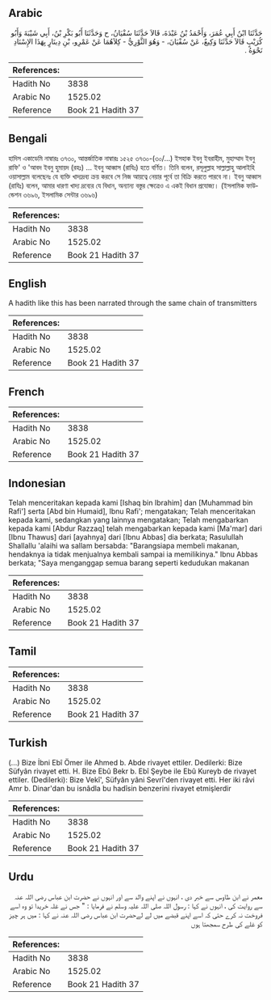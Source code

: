 ## Arabic


<div dir="rtl" lang="ar" style={{fontSize:'larger',backgroundColor:'#f8f9fa',padding:20}}>
حَدَّثَنَا ابْنُ أَبِي عُمَرَ، وَأَحْمَدُ بْنُ عَبْدَةَ، قَالاَ حَدَّثَنَا سُفْيَانُ، ح وَحَدَّثَنَا أَبُو بَكْرِ بْنُ، أَبِي شَيْبَةَ وَأَبُو كُرَيْبٍ قَالاَ حَدَّثَنَا وَكِيعٌ، عَنْ سُفْيَانَ، - وَهُوَ الثَّوْرِيُّ - كِلاَهُمَا عَنْ عَمْرِو، بْنِ دِينَارٍ بِهَذَا الإِسْنَادِ نَحْوَهُ ‏.‏
</div>
<div style={{backgroundColor:'#f8f9fa',padding:20, marginBottom: 10}}><table> <thead> <tr> <th>References:</th> <th></th> </tr> </thead> <tbody><tr><td>Hadith No</td><td>3838</td></tr><tr><td>Arabic No</td><td>1525.02</td></tr><tr><td>Reference</td><td>Book 21 Hadith 37</td></tr></tbody></table></div>

## Bengali


<div dir="ltr" lang="bn" style={{fontSize:'larger',backgroundColor:'#f8f9fa',padding:20}}>
হাদিস একাডেমি নাম্বারঃ ৩৭৩০, আন্তর্জাতিক নাম্বারঃ ১৫২৫ ৩৭৩০-(৩০/...) ইসহাক ইবনু ইবরাহীম, মুহাম্মাদ ইবনু রাফি' ও 'আবদ ইবনু হুমায়দ (রহঃ) ... ইবনু আব্বাস (রাযিঃ) হতে বর্ণিত। তিনি বলেন, রসূলুল্লাহ সাল্লাল্লাহু আলাইহি ওয়াসাল্লাম বলেছেনঃ যে ব্যক্তি খাদ্যদ্রব্য ক্রয় করবে সে নিজ আয়ত্বে নেয়ার পূর্বে তা বিক্রি করতে পারবে না। ইবনু আব্বাস (রাযিঃ) বলেন, আমার ধারণা খাদ্য দ্রব্যের যে বিধান, অন্যান্য বস্তুর ক্ষেত্রেও এ একই বিধান প্রযোজ্য। (ইসলামিক ফাউন্ডেশন ৩৬৯৬, ইসলামিক সেন্টার ৩৬৯৬)
</div>
<div style={{backgroundColor:'#f8f9fa',padding:20, marginBottom: 10}}><table> <thead> <tr> <th>References:</th> <th></th> </tr> </thead> <tbody><tr><td>Hadith No</td><td>3838</td></tr><tr><td>Arabic No</td><td>1525.02</td></tr><tr><td>Reference</td><td>Book 21 Hadith 37</td></tr></tbody></table></div>

## English


<div dir="ltr" lang="en" style={{fontSize:'larger',backgroundColor:'#f8f9fa',padding:20}}>
A hadith like this has been narrated through the same chain of transmitters
</div>
<div style={{backgroundColor:'#f8f9fa',padding:20, marginBottom: 10}}><table> <thead> <tr> <th>References:</th> <th></th> </tr> </thead> <tbody><tr><td>Hadith No</td><td>3838</td></tr><tr><td>Arabic No</td><td>1525.02</td></tr><tr><td>Reference</td><td>Book 21 Hadith 37</td></tr></tbody></table></div>

## French


<div dir="ltr" lang="fr" style={{fontSize:'larger',backgroundColor:'#f8f9fa',padding:20}}>

</div>
<div style={{backgroundColor:'#f8f9fa',padding:20, marginBottom: 10}}><table> <thead> <tr> <th>References:</th> <th></th> </tr> </thead> <tbody><tr><td>Hadith No</td><td>3838</td></tr><tr><td>Arabic No</td><td>1525.02</td></tr><tr><td>Reference</td><td>Book 21 Hadith 37</td></tr></tbody></table></div>

## Indonesian


<div dir="ltr" lang="id" style={{fontSize:'larger',backgroundColor:'#f8f9fa',padding:20}}>
Telah menceritakan kepada kami [Ishaq bin Ibrahim] dan [Muhammad bin Rafi'] serta [Abd bin Humaid], Ibnu Rafi'; mengatakan; Telah menceritakan kepada kami, sedangkan yang lainnya mengatakan; Telah mengabarkan kepada kami [Abdur Razzaq] telah mengabarkan kepada kami [Ma'mar] dari [Ibnu Thawus] dari [ayahnya] dari [Ibnu Abbas] dia berkata; Rasulullah Shallallu 'alaihi wa sallam bersabda: "Barangsiapa membeli makanan, hendaknya ia tidak menjualnya kembali sampai ia memilikinya." Ibnu Abbas berkata; "Saya menganggap semua barang seperti kedudukan makanan
</div>
<div style={{backgroundColor:'#f8f9fa',padding:20, marginBottom: 10}}><table> <thead> <tr> <th>References:</th> <th></th> </tr> </thead> <tbody><tr><td>Hadith No</td><td>3838</td></tr><tr><td>Arabic No</td><td>1525.02</td></tr><tr><td>Reference</td><td>Book 21 Hadith 37</td></tr></tbody></table></div>

## Tamil


<div dir="ltr" lang="ta" style={{fontSize:'larger',backgroundColor:'#f8f9fa',padding:20}}>

</div>
<div style={{backgroundColor:'#f8f9fa',padding:20, marginBottom: 10}}><table> <thead> <tr> <th>References:</th> <th></th> </tr> </thead> <tbody><tr><td>Hadith No</td><td>3838</td></tr><tr><td>Arabic No</td><td>1525.02</td></tr><tr><td>Reference</td><td>Book 21 Hadith 37</td></tr></tbody></table></div>

## Turkish


<div dir="ltr" lang="tr" style={{fontSize:'larger',backgroundColor:'#f8f9fa',padding:20}}>
(…) Bize İbni Ebî Ömer ile Ahmed b. Abde rivayet ettiler. Dedilerki: Bize Süfyân rivayet etti. H. Bize Ebû Bekr b. Ebî Şeybe ile Ebû Kureyb de rivayet ettiler. (Dedilerki): Bize Vekî', Süfyân yâni Sevrî'den rivayet etti. Her iki râvi Amr b. Dinar'dan bu isnâdla bu hadîsin benzerini rivayet etmişlerdir
</div>
<div style={{backgroundColor:'#f8f9fa',padding:20, marginBottom: 10}}><table> <thead> <tr> <th>References:</th> <th></th> </tr> </thead> <tbody><tr><td>Hadith No</td><td>3838</td></tr><tr><td>Arabic No</td><td>1525.02</td></tr><tr><td>Reference</td><td>Book 21 Hadith 37</td></tr></tbody></table></div>

## Urdu


<div dir="rtl" lang="ur" style={{fontSize:'larger',backgroundColor:'#f8f9fa',padding:20}}>
معمر نے ابن طاوس سے خبر دی ، انہوں نے اپنے والد سے اور انہوں نے حضرت ابن عباس رضی اللہ عنہ سے روایت کی ، انہوں نے کہا : رسول اللہ صلی اللہ علیہ وسلم نے فرمایا : " جس نے غلہ خریدا تو وہ اسے فروخت نہ کرے حتی کہ اسے اپنے قبضے میں لے لےحضرت ابن عباس رضی اللہ عنہ نے کہا : میں ہر چیز کو غلے کی طرح سمجھتا ہوں
</div>
<div style={{backgroundColor:'#f8f9fa',padding:20, marginBottom: 10}}><table> <thead> <tr> <th>References:</th> <th></th> </tr> </thead> <tbody><tr><td>Hadith No</td><td>3838</td></tr><tr><td>Arabic No</td><td>1525.02</td></tr><tr><td>Reference</td><td>Book 21 Hadith 37</td></tr></tbody></table></div>
